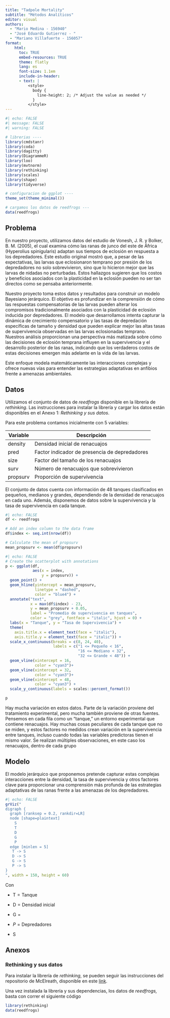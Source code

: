 ```yaml
---
title: "Tadpole Mortality"
subtitle: "Métodos Analíticos"
editor: visual
authors:
  - "Mario Medina - 156940"
  - "José Eduardo Gutierrez - "
  - "Mariano Villafuerte - 156057"
format: 
    html:
      toc: TRUE
      embed-resources: TRUE
      theme: flatly
      lang: es
      font-size: 1.1em
      include-in-header: 
      - text: |
          <style>
            body { 
              line-height: 2; /* Adjust the value as needed */
            }
          </style>
---
```


```r
#| echo: FALSE
#| message: FALSE
#| warning: FALSE

# librerias ----
library(cmdstanr)
library(coda)
library(dagitty)
library(DiagrammeR)
library(loo)
library(mvtnorm)
library(rethinking)
library(scales)
library(shape)
library(tidyverse)

# configuracion de ggplot ----
theme_set(theme_minimal())

# cargamos los datos de reedfrogs ---
data(reedfrogs)
```

## Problema {#sec-problema}

En nuestro proyecto, utilizamos datos del estudio de Vonesh, J. R. y Bolker, B. M. (2005), el cual examina cómo las ranas de junco del este de África (Hyperolius spinigularis) adaptan sus tiempos de eclosión en respuesta a los depredadores. Este estudio original mostró que, a pesar de las expectativas, las larvas que eclosionaron temprano por presión de los depredadores no solo sobrevivieron, sino que lo hicieron mejor que las larvas de nidadas no perturbadas. Estos hallazgos sugieren que los costos y beneficios asociados con la plasticidad en la eclosión pueden no ser tan directos como se pensaba anteriormente.

Nuestro proyecto toma estos datos y resultados para construir un modelo Bayesiano jerárquico. El objetivo es profundizar en la comprensión de cómo las respuestas compensatorias de las larvas pueden alterar los compromisos tradicionalmente asociados con la plasticidad de eclosión inducida por depredadores. El modelo que desarrollamos intenta capturar la dinámica de crecimiento compensatorio y las tasas de depredación específicas de tamaño y densidad que pueden explicar mejor las altas tasas de supervivencia observadas en las larvas eclosionadas temprano. Nuestros análisis proporcionan una perspectiva más matizada sobre cómo las decisiones de eclosión temprana influyen en la supervivencia y el desarrollo posterior de las ranas, indicando que los verdaderos costos de estas decisiones emergen más adelante en la vida de las larvas.

Este enfoque modela matemáticamente las interacciones complejas y ofrece nuevas vías para entender las estrategias adaptativas en anfibios frente a amenazas ambientales.

## Datos {#sec-datos}

Utilizamos el conjunto de datos de *reedfrogs* disponible en la librería de *rethinking*. Las instrucciones para instalar la librería y cargar los datos están disponibles en el Anexo 1: *Rethinking y sus datos*.

Para este problema contamos inicialmente con 5 variables:

| Variable | Descripción                                   |
|----------|-----------------------------------------------|
| density  | Densidad inicial de renacuajos                |
| pred     | Factor indicador de presencia de depredadores |
| size     | Factor del tamaño de los renacuajos           |
| surv     | Número de renacuajos que sobrevivieron        |
| propsurv | Proporción de supervivencia                   |

El conjunto de datos cuenta con información de 48 tanques clasificados en pequeños, medianos y grandes, dependiendo de la densidad de renacuajos en cada uno. Además, disponemos de datos sobre la supervivencia y la tasa de supervivencia en cada tanque.

```r
#| echo: FALSE
df <- reedfrogs

# Add an index column to the data frame
df$index <- seq.int(nrow(df))

# Calculate the mean of propsurv
mean_propsurv <- mean(df$propsurv)
```

```r
#| echo: FALSE
# Create the scatterplot with annotations
p <- ggplot(df, 
            aes(x = index, 
                y = propsurv)) +
  geom_point() +
  geom_hline(yintercept = mean_propsurv, 
             linetype = "dashed", 
             color = "blue4") +
  annotate("text", 
           x = max(df$index) - 23, 
           y = mean_propsurv + 0.05, 
           label = "Promedio de supervivencia en tanques", 
           color = "grey", fontface = "italic", hjust = 0) +  
  labs(x = "Tanque", y = "Tasa de Supervivencia") +
  theme(
    axis.title.x = element_text(face = "italic"),
    axis.title.y = element_text(face = "italic")) +
  scale_x_continuous(breaks = c(8, 24, 40), 
                     labels = c("1 <= Pequeño < 16", 
                                "16 <= Mediano < 32", 
                                "32 <= Grande < 48")) +
  geom_vline(xintercept = 16, 
             color = "cyan3")+
  geom_vline(xintercept = 32, 
             color = "cyan3")+
  geom_vline(xintercept = 48, 
             color = "cyan3") +
  scale_y_continuous(labels = scales::percent_format())

p
```

Hay mucha variación en estos datos. Parte de la variación proviene del tratamiento experimental, pero mucha también proviene de otras fuentes. Pensemos en cada fila como un “tanque,” un entorno experimental que contiene renacuajos. Hay muchas cosas peculiares de cada tanque que no se miden, y estos factores no medidos crean variación en la supervivencia entre tanques, incluso cuando todas las variables predictoras tienen el mismo valor. Se realizan múltiples observaciones, en este caso los renacuajos, dentro de cada grupo

## Modelo

El modelo jerárquico que proponemos pretende capturar estas complejas interacciones entre la densidad, la tasa de supervivencia y otros factores clave para proporcionar una comprensión más profunda de las estrategias adaptativas de las ranas frente a las amenazas de los depredadores.

```r
#| echo: FALSE
grViz("
digraph {
  graph [ranksep = 0.2, rankdir=LR]
  node [shape=plaintext]
    S
    T
    D
    G
    P
  edge [minlen = 5]
   T -> S
   D -> S
   G -> S
   P -> S
}
", width = 150, height = 60)
```

Con

-   $\textrm{T}=\textrm{Tanque}$

-   $\textrm{D}=\textrm{Densidad inicial}$

-   $\textrm{G}=\textrm{}$

-   ${P}=\textrm{Depredadores}$

-   $\textrm{S}$

\newpage

## Anexos {#sec-anexos}

### Rethinking y sus datos {#sec-rethinking-y-sus-datos}

Para instalar la librería de *rethinking*, se pueden seguir las instrucciones del repositorio de McElreath, disponible en este [link](https://github.com/rmcelreath/rethinking "Repositorio de rethinking").

Una vez instalada la librería y sus dependencias, los datos de *reedfrogs,* basta con correr el siguiente código

```r
library(rethinking)
data(reedfrogs)
```
